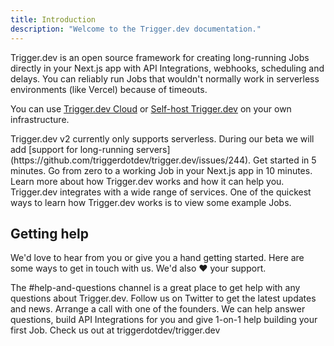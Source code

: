 ```yaml
---
title: Introduction
description: "Welcome to the Trigger.dev documentation."
---
```


Trigger.dev is an open source framework for creating long-running Jobs directly in your Next.js app with API Integrations, webhooks, scheduling and delays. You can reliably run Jobs that wouldn't normally work in serverless environments (like Vercel) because of timeouts.

You can use [Trigger.dev Cloud](https://cloud.trigger.dev) or [Self-host Trigger.dev](/documentation/guides/self-hosting) on your own infrastructure.

<Note>
  Trigger.dev v2 currently only supports serverless. During our beta we will add
  [support for long-running
  servers](https://github.com/triggerdotdev/trigger.dev/issues/244).
</Note>

<CardGroup>
  <Card title="Quick start" icon="person-running-fast" href="quickstart">
    Get started in 5 minutes.
  </Card>
  <Card
    title="Video walkthrough"
    icon="video"
    href="/documentation/guides/video-walkthrough"
  >
    Go from zero to a working Job in your Next.js app in 10 minutes.
  </Card>
  <Card
    title="What is Trigger.dev"
    icon="wand-magic-sparkles"
    href="/documentation/concepts/what-is-triggerdotdev"
  >
    Learn more about how Trigger.dev works and how it can help you.
  </Card>
  <Card title="Integrations" icon="grid-2" href="/integrations">
    Trigger.dev integrates with a wide range of services.
  </Card>
  <Card title="Examples" icon="slot-machine" href="/examples">
    One of the quickest ways to learn how Trigger.dev works is to view some
    example Jobs.
  </Card>
</CardGroup>

## Getting help

We'd love to hear from you or give you a hand getting started. Here are some ways to get in touch with us. We'd also ❤️ your support.

<CardGroup>
  <Card
    title="Join our Discord server"
    icon="discord"
    href="https://discord.gg/kA47vcd8P6"
    color="#5865F2"
  >
    The #help-and-questions channel is a great place to get help with any
    questions about Trigger.dev.
  </Card>
  <Card
    title="Follow us on Twitter"
    icon="twitter"
    href="https://twitter.com/triggerdotdev"
    color="#1DA1F2"
  >
    Follow us on Twitter to get the latest updates and news.
  </Card>
  <Card
    title="Schedule a call"
    icon="phone"
    href="https://cal.com/team/triggerdotdev/support"
  >
    Arrange a call with one of the founders. We can help answer questions, build
    API Integrations for you and give 1-on-1 help building your first Job.
  </Card>
  <Card
    title="Give us a star on GitHub"
    icon="star"
    href="https://github.com/triggerdotdev/trigger.dev"
    color="#fbbf24"
  >
    Check us out at triggerdotdev/trigger.dev
  </Card>
</CardGroup>
